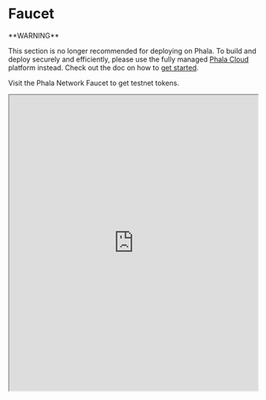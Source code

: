 # Faucet

<Note type="danger">
**WARNING**

This section is no longer recommended for deploying on Phala. To build and deploy securely and efficiently, please use the fully managed [Phala Cloud](https://cloud.phala.network) platform instead. Check out the doc on how to [get started](/cloud/getting-started/getting-started).
</Note>

Visit the Phala Network Faucet to get testnet tokens.

<iframe src="https://phala.network/faucet" width="100%" height="600"></iframe>
